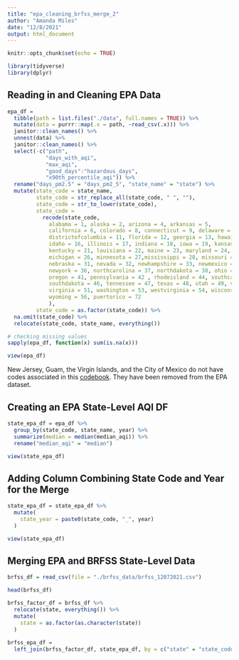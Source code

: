 ```yaml
---
title: "epa_cleaning_brfss_merge_2"
author: "Amanda Miles"
date: "12/8/2021"
output: html_document
---
```


```r
knitr::opts_chunk$set(echo = TRUE)

library(tidyverse)
library(dplyr)

```

## Reading in and Cleaning EPA Data

```r

epa_df = 
  tibble(path = list.files("./data", full.names = TRUE)) %>% 
  mutate(data = purrr::map(.x = path, ~read_csv(.x))) %>% 
  janitor::clean_names() %>%
  unnest(data) %>%
  janitor::clean_names() %>%
  select(-c("path",
            "days_with_aqi",
            "max_aqi",
            "good_days":"hazardous_days", 
            "x90th_percentile_aqi")) %>%
  rename("days_pm2.5" = "days_pm2_5", "state_name" = "state") %>%
  mutate(state_code = state_name,
         state_code = str_replace_all(state_code, " ", ""),
         state_code = str_to_lower(state_code),
         state_code =  
           recode(state_code, 
             alabama = 1, alaska = 2, arizona = 4, arkansas = 5, 
             california = 6, colorado = 8, connecticut = 9, delaware = 10,
             districtofcolumbia = 11, florida = 12, georgia = 13, hawaii = 15, 
             idaho = 16, illinois = 17, indiana = 18, iowa = 19, kansas = 20, 
             kentucky = 21, louisiana = 22, maine = 23, maryland = 24, massachusetts = 25, 
             michigan = 26, minnesota = 27,mississippi = 28, missouri = 29, montana = 30, 
             nebraska = 31, nevada = 32, newhampshire = 33, newmexico = 35,
             newyork = 36, northcarolina = 37, northdakota = 38, ohio = 39, oklahoma = 40, 
             oregon = 41, pennsylvania = 42 , rhodeisland = 44, southcarolina = 45, 
             southdakota = 46, tennessee = 47, texas = 48, utah = 49, vermont = 50,
             virginia = 51, washington = 53, westvirginia = 54, wisconsin = 55, 
             wyoming = 56, puertorico = 72
             ),
         state_code = as.factor(state_code)) %>%
  na.omit(state_code) %>%
  relocate(state_code, state_name, everything())

# checking missing values
sapply(epa_df, function(x) sum(is.na(x)))

view(epa_df)

```

New Jersey, Guam, the Virgin Islands, and the City of Mexico do not have codes associated in this [codebook](https://www.cdc.gov/brfss/annual_data/2019/pdf/codebook19_llcp-v2-508.HTML). They have been removed from the EPA dataset.

## Creating an EPA State-Level AQI DF

```r

state_epa_df = epa_df %>%
  group_by(state_code, state_name, year) %>%
  summarize(median = median(median_aqi)) %>%
  rename("median_aqi" = "median") 

view(state_epa_df)

```

## Adding Column Combining State Code and Year for the Merge

```r

state_epa_df = state_epa_df %>%
  mutate(
    state_year = paste0(state_code, "_", year)
  )

view(state_epa_df)

```


## Merging EPA and BRFSS State-Level Data

```r

brfss_df = read_csv(file = "./brfss_data/brfss_12072021.csv")

head(brfss_df)

brfss_factor_df = brfss_df %>%
  relocate(state, everything()) %>%
  mutate(
    state = as.factor(as.character(state))
  )
           
brfss_epa_df = 
  left_join(brfss_factor_df, state_epa_df, by = c("state" = "state_code"))



```





